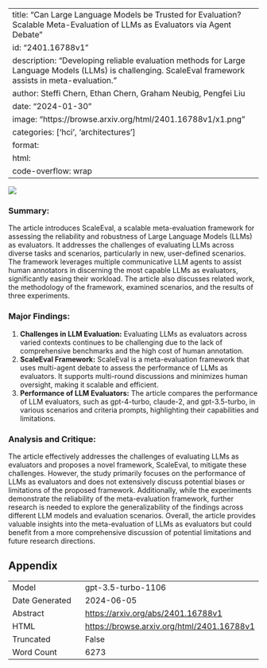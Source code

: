 
---
title: "Can Large Language Models be Trusted for Evaluation? Scalable Meta-Evaluation of LLMs as Evaluators via Agent Debate"
id: "2401.16788v1"
description: "Developing reliable evaluation methods for Large Language Models (LLMs) is challenging. ScaleEval framework assists in meta-evaluation."
author: Steffi Chern, Ethan Chern, Graham Neubig, Pengfei Liu
date: "2024-01-30"
image: "https://browse.arxiv.org/html/2401.16788v1/x1.png"
categories: ['hci', 'architectures']
format:
  html:
    code-overflow: wrap
---

![](https://browse.arxiv.org/html/2401.16788v1/x1.png)

### **Summary:**
The article introduces ScaleEval, a scalable meta-evaluation framework for assessing the reliability and robustness of Large Language Models (LLMs) as evaluators. It addresses the challenges of evaluating LLMs across diverse tasks and scenarios, particularly in new, user-defined scenarios. The framework leverages multiple communicative LLM agents to assist human annotators in discerning the most capable LLMs as evaluators, significantly easing their workload. The article also discusses related work, the methodology of the framework, examined scenarios, and the results of three experiments.

### **Major Findings:**
1. **Challenges in LLM Evaluation:** Evaluating LLMs as evaluators across varied contexts continues to be challenging due to the lack of comprehensive benchmarks and the high cost of human annotation.
2. **ScaleEval Framework:** ScaleEval is a meta-evaluation framework that uses multi-agent debate to assess the performance of LLMs as evaluators. It supports multi-round discussions and minimizes human oversight, making it scalable and efficient.
3. **Performance of LLM Evaluators:** The article compares the performance of LLM evaluators, such as gpt-4-turbo, claude-2, and gpt-3.5-turbo, in various scenarios and criteria prompts, highlighting their capabilities and limitations.

### **Analysis and Critique:**
The article effectively addresses the challenges of evaluating LLMs as evaluators and proposes a novel framework, ScaleEval, to mitigate these challenges. However, the study primarily focuses on the performance of LLMs as evaluators and does not extensively discuss potential biases or limitations of the proposed framework. Additionally, while the experiments demonstrate the reliability of the meta-evaluation framework, further research is needed to explore the generalizability of the findings across different LLM models and evaluation scenarios. Overall, the article provides valuable insights into the meta-evaluation of LLMs as evaluators but could benefit from a more comprehensive discussion of potential limitations and future research directions.

## Appendix

|          |          |
|----------|----------|
| Model     | gpt-3.5-turbo-1106       |
| Date Generated     | 2024-06-05       |
| Abstract | [https://arxiv.org/abs/2401.16788v1](https://arxiv.org/abs/2401.16788v1)        |
| HTML     | [https://browse.arxiv.org/html/2401.16788v1](https://browse.arxiv.org/html/2401.16788v1)       |
| Truncated       | False       |
| Word Count       | 6273       |